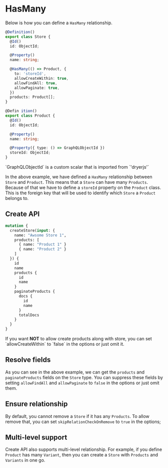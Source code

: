
# HasMany

Below is how you can define a `HasMany` relationship.

```ts
@Definition()
export class Store {
  @Id()
  id: ObjectId;

  @Property()
  name: string;

  @HasMany(() => Product, {
    to: 'storeId',
    allowCreateWithin: true,
    allowFindAll: true,
    allowPaginate: true,
  })
  products: Product[];
}

@Defin ition()
export class Product {
  @Id()
  id: ObjectId;

  @Property()
  name: string;

  @Property({ type: () => GraphQLObjectId })
  storeId: ObjectId;
}
```

<Callout>
  `GraphQLObjectId` is a custom scalar that is imported from `'dryerjs'`
</Callout>

In the above example, we have defined a `HasMany` relationship between `Store` and `Product`. This means that a `Store` can have many `Products`.
Because of that we have to define a `storeId` property on the `Product` class. This is the foreign key that will be used to identify which `Store` a `Product` belongs to.

## Create API

```graphql
mutation {
  createStore(input: {
    name: "Awsome Store 1",
    products: [
      { name: "Product 1" }
      { name: "Product 2" }
    ]
  }) {
    id
    name
    products {
      id
      name
    }
    paginateProducts {
      docs {
        id
        name
      }
      totalDocs
    }
  }
}
```

<Callout>
  If you want <b>NOT</b> to allow create products along with store, you can set `allowCreateWithin` to `false` in the options or just omit it.
</Callout>

## Resolve fields

As you can see in the above example, we can get the `products` and `paginateProducts` fields on the `Store` type. You can suppress these fields by setting `allowFindAll` and `allowPaginate` to `false` in the options or just omit them.

## Ensure relationship

By default, you cannot remove a `Store` if it has any `Products`. To allow remove that, you can set `skipRelationCheckOnRemove` to `true` in the options;

## Multi-level support

Create API also supports multi-level relationship. For example, if you define `Product` has many `Variant`, then you can create a `Store` with `Products` and `Variants` in one go.
